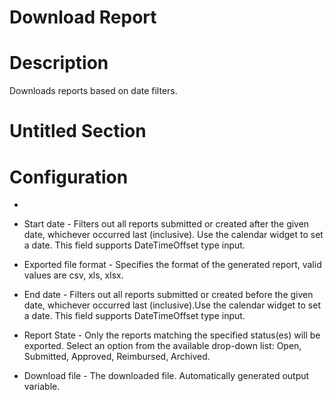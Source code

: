 ﻿# Download Report

# Description

Downloads reports based on date filters.

# Untitled Section

# Configuration

* 
* Start date - Filters out all reports submitted or created after the given date, whichever occurred last (inclusive). Use the calendar widget to set a date. This field supports DateTimeOffset type input.
* Exported file format - Specifies the format of the generated report, valid values are csv, xls, xlsx.
* End date - Filters out all reports submitted or created before the given date, whichever occurred last (inclusive).Use the calendar widget to set a date. This field supports DateTimeOffset type input.







* Report State - Only the reports matching the specified status(es) will be exported. Select an option from the available drop-down list: Open, Submitted, Approved, Reimbursed, Archived.



* Download file - The downloaded file. Automatically generated output variable.
